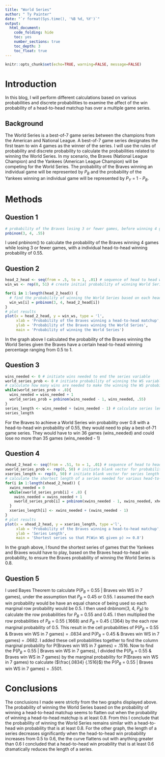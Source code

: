 ```yaml
---
title: "World Series"
author: " Ty Painter"
date: "`r format(Sys.time(), '%B %d, %Y')`"
output: 
  html_document: 
    code_folding: hide
    toc: yes
    number_sections: true
    toc_depth: 3
    toc_float: true
---
```

```r
knitr::opts_chunk$set(echo=TRUE, warning=FALSE, message=FALSE)
```
 
# Introduction

  In this blog, I will perform different calculations based on various probabilities and discrete probabilities to examine the affect of the win probability of a head-to-head matchup has over a multiple game series.

## Background

  The World Series is a best-of-7 game series between the champions from the American and National League. A best-of-7 game series designates the first team to win 4 games as the winner of the series. I will use the rules of probability and discrete probability to calculate the probabilities related to winning the World Series. In my scenario, the Braves (National League Champion) and the Yankees (American League Champion) will be competing for the World Series. The probability of the Braves winning an individual game will be represented by $P_B$ and the probability of the Yankees winning an individual game will be represented by $P_Y$ = 1 - $P_B$.

# Methods

## Question 1
```r
# probability of the Braves losing 3 or fewer games, before winning 4 games, with a win probability of .55
pnbinom(3, 4, .55)
```
I used pnbinom() to calculate the probability of the Braves winning 4 games while losing 3 or fewer games, with a individual head-to-head winning probability of 0.55.

## Question 2
```r
head_2_head <- seq(from = .5, to = 1, .01) # sequence of head to head win probabilities
win_ws <- rep(0, 51) # create initial probability of winning World Series

for(i in 1:length(head_2_head)) {
  # find the probability of winning the World Series based on each head to head win probability
  win_ws[i] = pnbinom(3, 4, head_2_head[i]) 
}
# plot results
plot(x = head_2_head, y = win_ws, type = 'l',
     xlab = 'Probability of the Braves winning a head-to-head matchup',
     ylab = 'Probability of the Braves winning the World Series',
     main = 'Probability of winning the World Series')
```
In the graph above I calculated the probability of the Braves winning the World Series given the Braves have a certain head-to-head winning percentage ranging from 0.5 to 1.

## Question 3
```r
wins_needed <- 0 # initiate wins needed to end the series variable
world_series_prob <- 0 # initiate probability of winning the WS variable
# calculate how many wins are needed to make the winning the WS probability over .8
while(world_series_prob < .8){ 
  wins_needed = wins_needed + 1
  world_series_prob = pnbinom(wins_needed - 1, wins_needed, .55)
}
series_length <- wins_needed + (wins_needed - 1) # calculate series length by adding wins and losses (wins_needed -1)
series_length
```
For the Braves to achieve a World Series win probability over 0.8 with a head-to-head win probability of 0.55, they would need to play a best-of-71 game series. They would have to win 36 games (wins_needed) and could lose no more than 35 games (wins_needed - 1)

## Question 4
```r
xhead_2_head <- seq(from = .51, to = 1, .01) # sequence of head to head win probabilities
xworld_series_prob <- rep(0, 50) # initiate blank vector for probability of winning the WS variable
xseries_length <- rep(0, 50) # initiate blank vector for series length variable
# calculate the shortest length of a series needed for various head-to-head win probabilities
for(i in 1:length(xhead_2_head)) {
  xwins_needed = 0
  while(xworld_series_prob[i] < .8) {
    xwins_needed = xwins_needed + 1
    xworld_series_prob[i] = pnbinom(xwins_needed - 1, xwins_needed, xhead_2_head[i]) 
  }
  xseries_length[i] <- xwins_needed + (xwins_needed - 1)
}
# plot results
plot(x = xhead_2_head, y = xseries_length, type ='l',
     xlab = 'Probability of the Braves winning a head-to-head matchup',
     ylab = 'Series Length',
     main = 'Shortest series so that P(Win WS given p) >= 0.8')
```
In the graph above, I found the shortest series of games that the Yankees and Braves would have to play, based on the Braves head-to-head win probability, to ensure the Braves probability of winning the World Series is 0.8.

## Question 5 

   I used Bayes Theorem to calculate P($P_B$ = 0.55 | Braves win WS in 7 games), under the assumption that $P_B$ = 0.45 or 0.55. I assumed the each win probability would be have an equal chance of being used so each marginal row probability would be 0.5. I then used dnbinom(3, 4, $P_B$) to calculate the row probabilities for $P_B$ = 0.55 and 0.45. I then multiplied the row probabilities of $P_B$ = 0.55 (.1668) and $P_B$ = 0.45 (.1364) by the each row marginal probability of 0.5. This result in the cell probabilities of P($P_B$ = 0.55 & Braves win WS in 7 games) = .0834 and P($P_B$ = 0.45 & Braves win WS in 7 games) = .0682. I added these cell probabilities together to find the column marginal probability for P(Braves win WS in 7 games) = .1516. Now to find the P($P_B$ = 0.55 | Braves win WS in 7 games), I divided the P($P_B$ = 0.55 & Braves win WS in 7 games) by the marginal probability for P(Braves win WS in 7 games) to calculate ($\frac{.0834} {.1516}$) the P($P_B$ = 0.55 | Braves win WS in 7 games) = .5501.
   
# Conclusions

The conclusions I made were strictly from the two graphs displayed above. The probability of winning the World Series based on the probability of winning a head-to-head matchup seems to flatten out when the probability of winning a head-to-head matchup is at least 0.8. From this I conclude that the probability of winning the World Series remains similar with a head-to-head win probability that is at least 0.8. For the other graph, the length of a series decreases significantly when the head-to-head win probability increases from 0.5 to 0.6, the the curve flattens out with anything greater than 0.6 I concluded that a head-to-head win proability that is at least 0.6 dramatically reduces the length of a series.






